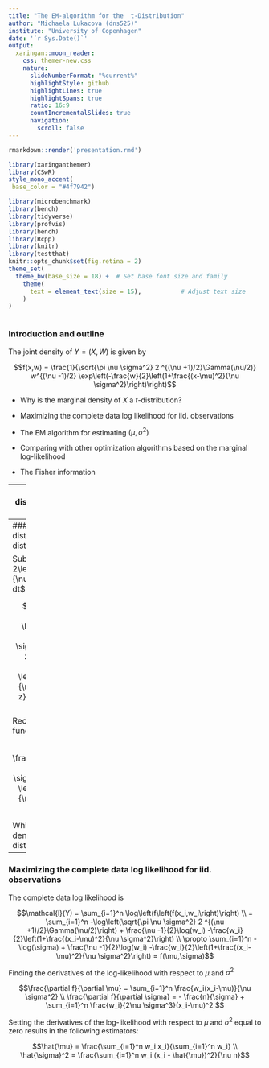 ```yaml
---
title: "The EM-algorithm for the  t-Distribution"
author: "Michaela Lukacova (dns525)"
institute: "University of Copenhagen"
date: '`r Sys.Date()`'
output:
  xaringan::moon_reader:
    css: themer-new.css
    nature:
      slideNumberFormat: "%current%"
      highlightStyle: github
      highlightLines: true
      highlightSpans: true
      ratio: 16:9
      countIncrementalSlides: true
      navigation:
        scroll: false
---
```

<style type="text/css">
.remark-slide-content {
    font-size: 18px;
        padding: 1em 4em 1em 4em;
    }
.remark-slide-content > h1 {
  font-size: 40px;
}
.remark-slide-scaler {
    overflow-y: auto;
    overflow-x: auto;
}
</style>

```r
rmarkdown::render('presentation.rmd')
```

```r
library(xaringanthemer)
library(CSwR)
style_mono_accent(
 base_color = "#4f7942")
```

```r
library(microbenchmark)
library(bench)
library(tidyverse)
library(profvis)
library(bench)
library(Rcpp)
library(knitr)
library(testthat)
knitr::opts_chunk$set(fig.retina = 2)
theme_set(
  theme_bw(base_size = 18) +  # Set base font size and family
    theme(
      text = element_text(size = 15),           # Adjust text size
    )
)
```

```r
```
### Introduction and outline

The joint density of $Y = \left( X, W \right)$ is given by

$$f(x,w) = \frac{1}{\sqrt{\pi \nu  \sigma^2} 2 ^{(\nu +1)/2}\Gamma(\nu/2)}  w^{(\nu -1)/2} \exp\left(-\frac{w}{2}\left(1+\frac{(x-\mu)^2}{\nu \sigma^2}\right)\right)$$

- Why is the marginal density of $X$ a $t$-distribution?

- Maximizing the complete data log likelihood for iid. observations

- The EM algorithm for estimating $(\mu, \sigma^2)$

- Comparing with other optimization algorithms based on the marginal log-likelihood

- The Fisher information

---
### The marginal distribution of $X$ is the $t$-distribution

Let $C = \frac{1}{\sqrt{\pi \nu  \sigma^2} \Gamma(\nu/2)}$

$$f(x) = \int f(x,w) dw =C \int \frac{1}{2^{(\nu+1)/2}} w^{(\nu -1)/2} \exp\left(-\frac{w}{2}\left(1+\frac{(x-\mu)^2}{\nu \sigma^2}\right)\right) dw  $$
Let $z = \frac{\nu+1}{2}$, implying that $z-1 = \frac{\nu-1}{2}$. 

$$f(x) =\int \frac{1}{2^{z}} w^{z - 1} \exp\left(-\frac{w}{2}\left(1+\frac{(x-\mu)^2}{\nu \sigma^2}\right)\right) dw$$

And let $t = \frac{w}{2}\left(1+\frac{(x-\mu)^2}{\nu \sigma^2}\right)$, implying that $w = 2t\left(1+\frac{(x-\mu)^2}{\nu \sigma^2}\right)^{-1}$ and $dw = 2\left(1+\frac{(x-\mu)^2}{\nu \sigma^2}\right)^{-1} dt$. Note that the limits of the integral are still the same $(0,\infty )$. 

$$f(x)  =C \int \frac{1}{2^{z}} w^{z-1} \exp\left(-t \right) dw$$

--- 
### The marginal distribution of $X$ is the $t$-distribution

Substituting $w$ and $dw = 2\left(1+\frac{(x-\mu)^2}{\nu \sigma^2}\right)^{-1} dt$ we obtain

$$f(x) =C \int \frac{1}{2^{z}} \left(2\left(1+\frac{(x-\mu)^2}{\nu \sigma^2}\right)\right)^{-z}  t^{z-1} \exp\left(-t\right) dt  = C  \left(1+\frac{(x-\mu)^2}{\nu \sigma^2}\right)^{-z}\int t^{z-1} \exp\left(-t\right) dt$$
Recognizing the gamma function we finally obtain

$$f(x) = \frac{\Gamma(\frac{\nu+1}{2})}{\sqrt{\pi \nu  \sigma^2} \Gamma(\nu/2)} \left(1+\frac{(x-\mu)^2}{\nu \sigma^2}\right)^{-\frac{\nu+1}{2}}$$

Which is recognized as the density of the $t$-distribution. 

---
### Maximizing the complete data log likelihood for iid. observations


The complete data log likelihood is

$$\mathcal{l}(Y) = \sum_{i=1}^n \log\left(f\left(f(x_i,w_i\right)\right) \\
= \sum_{i=1}^n -\log\left(\sqrt{\pi \nu \sigma^2} 2 ^{(\nu +1)/2}\Gamma(\nu/2)\right) + \frac{\nu -1}{2}\log(w_i) -\frac{w_i}{2}\left(1+\frac{(x_i-\mu)^2}{\nu \sigma^2}\right) \\
\propto \sum_{i=1}^n - \log(\sigma) + \frac{\nu -1}{2}\log(w_i) -\frac{w_i}{2}\left(1+\frac{(x_i-\mu)^2}{\nu \sigma^2}\right) = f(\mu,\sigma)$$

Finding the derivatives of the log-likelihood with respect to $\mu$ and $\sigma^2$

$$\frac{\partial f}{\partial \mu} = \sum_{i=1}^n \frac{w_i(x_i-\mu)}{\nu \sigma^2} \\
\frac{\partial f}{\partial \sigma} = - \frac{n}{\sigma} + \sum_{i=1}^n \frac{w_i}{2\nu \sigma^3}(x_i-\mu)^2 $$

Setting the derivatives of the log-likelihood with respect to $\mu$ and $\sigma^2$  equal to zero results in the following estimators:

$$\hat{\mu} = \frac{\sum_{i=1}^n w_i x_i}{\sum_{i=1}^n w_i} \\
\hat{\sigma}^2 = \frac{\sum_{i=1}^n w_i (x_i - \hat{\mu})^2}{\nu n}$$

